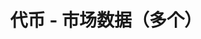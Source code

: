 ---
title: '代币 - 市场数据（多个）'
openapi: '/cn/api-reference/openapi-cn.json GET /token/{chain}/marketData/multi'
---
